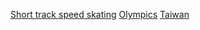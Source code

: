 [[Category:台灣冬季奧運運動員|Short track speed skating]]
[[Category:台灣短道競速滑冰運動員|Olympics]]
[[Category:各國奧運短道競速滑冰運動員|Taiwan]]